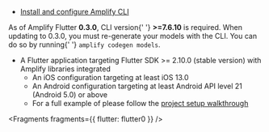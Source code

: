 - [Install and configure Amplify CLI](https://docs.amplify.aws/cli/start/install)

<Callout warning>
  As of Amplify Flutter <strong>0.3.0</strong>, CLI version{' '}
  <strong>>=7.6.10</strong> is required. When updating to 0.3.0, you must
  re-generate your models with the CLI. You can do so by running{' '}
  <code>amplify codegen models</code>.
</Callout>

- A Flutter application targeting Flutter SDK >= 2.10.0 (stable version) with Amplify libraries integrated
  - An iOS configuration targeting at least iOS 13.0
  - An Android configuration targeting at least Android API level 21 (Android 5.0) or above
  - For a full example of please follow the [project setup walkthrough](/lib/project-setup/create-application)


<Fragments fragments={{ flutter: flutter0 }} />

